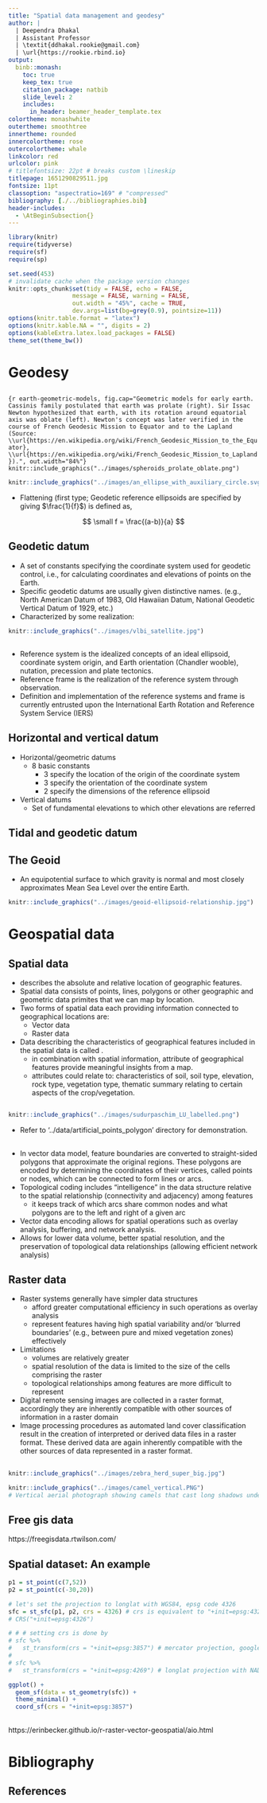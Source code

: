 ```yaml
---
title: "Spatial data management and geodesy"
author: |
  | Deependra Dhakal
  | Assistant Professor
  | \textit{ddhakal.rookie@gmail.com}
  | \url{https://rookie.rbind.io}
output: 
  binb::monash:
    toc: true
    keep_tex: true
    citation_package: natbib
    slide_level: 2
    includes:
      in_header: beamer_header_template.tex
colortheme: monashwhite
outertheme: smoothtree
innertheme: rounded
innercolortheme: rose
outercolortheme: whale
linkcolor: red
urlcolor: pink
# titlefontsize: 22pt # breaks custom \lineskip
titlepage: 1651290829511.jpg
fontsize: 11pt
classoption: "aspectratio=169" # "compressed"
bibliography: [./../bibliographies.bib]
header-includes: 
  - \AtBeginSubsection{}
---
```


```r
library(knitr)
require(tidyverse)
require(sf)
require(sp)

set.seed(453)
# invalidate cache when the package version changes
knitr::opts_chunk$set(tidy = FALSE, echo = FALSE, 
                  message = FALSE, warning = FALSE,
                  out.width = "45%", cache = TRUE, 
                  dev.args=list(bg=grey(0.9), pointsize=11))
options(knitr.table.format = "latex")
options(knitr.kable.NA = "", digits = 2)
options(kableExtra.latex.load_packages = FALSE)
theme_set(theme_bw())
```

# Geodesy

##

\bcolumns
\column{0.62\textwidth}

```{r earth-geometric-models, fig.cap="Geometric models for early earth. Cassinis family postulated that earth was prolate (right). Sir Issac Newton hypothesized that earth, with its rotation around equatorial axis was oblate (left). Newton's concept was later verified in the course of French Geodesic Mission to Equator and to the Lapland (Source: \\url{https://en.wikipedia.org/wiki/French_Geodesic_Mission_to_the_Equator}, \\url{https://en.wikipedia.org/wiki/French_Geodesic_Mission_to_Lapland}).", out.width="84%"}
knitr::include_graphics("../images/spheroids_prolate_oblate.png")
```

\column{0.35\textwidth}

```r
knitr::include_graphics("../images/an_ellipse_with_auxiliary_circle.svg.png")
```

\ecolumns

\footnotesize
- Flattening (first type; Geodetic reference ellipsoids are specified by giving $\frac{1}{f}$) is defined as,

$$
\small
f = \frac{(a-b)}{a}
$$

## Geodetic datum

\bcolumns
\column{0.7\textwidth}
\footnotesize
- A set of constants specifying the coordinate system used for geodetic control, i.e., for calculating coordinates and elevations of points on the Earth.
- Specific geodetic datums are usually given distinctive names. (e.g., North American Datum of 1983, Old Hawaiian Datum, National Geodetic Vertical Datum of 1929, etc.)
- Characterized by some realization:
  \begin{itemize}
  \scriptsize
  \item a set of passive and/or active physical monuments with published horizontal and/or vertical coordinates
  \end{itemize}

\column{0.3\textwidth}

```r
knitr::include_graphics("../images/vlbi_satellite.jpg")
```

\ecolumns

<!-- In practice the Reference Frame can be considered the same as a datum.  -->

<!-- VLBI is a geometric technique that measures the time difference between the arrival at two earth-based antennas of a radio wavefront emitted by a distant quasar. Using large numbers of time difference measurements from many quasars observed with a global network of antennas, VLBI determines the inertial reference frame defined by the quasars and simultaneously the precise positions of the antennas. The celestial reference frame is defined by VLBI. -->

<!-- (\footnotesize To learn more, refer to the Geospatial Users Group channel on youtube:  https://www.youtube.com/playlist?list=PLNO1Xb_Hjhu8lTkxBE7ixK8p4C5pTP8vP) -->

##

- Reference system is the idealized concepts of an ideal ellipsoid, coordinate system origin, and Earth orientation (Chandler wooble), nutation, precession and plate tectonics.
- Reference frame is the realization of the reference system through observation.
  \begin{itemize}
  \scriptsize
  \item GNSS (Global Navigation Satellite System)
  \item VLBI (Very Long Baseline Interferometry)
  \item SLR
  \end{itemize}
- Definition and implementation of the reference systems and frame is currently entrusted upon the International Earth Rotation and Reference System Service (IERS) 

## Horizontal and vertical datum

- Horizontal/geometric datums
  - 8 basic constants
    - 3 specify the location of the origin of the coordinate system
    - 3 specify the orientation of the coordinate system
    - 2 specify the dimensions of the reference ellipsoid
- Vertical datums
  - Set of fundamental elevations to which other elevations are referred

## Tidal and geodetic datum

\begin{description}
\item[Tidal] Defined by observation of tidal variations over some period of time (MSL, MLLW, MLW, MHW, MHHW, etc.)
\item[Geodetic] Either directly or loosely based on Mean Sea Level at one or more points at some epoch (NGVD 29, NAVD 88, IGLD85, etc.)
\end{description}

## The Geoid

- An equipotential surface to which gravity is normal and most closely approximates Mean Sea Level over the entire Earth.

```r
knitr::include_graphics("../images/geoid-ellipsoid-relationship.jpg")
```

# Geospatial data

## Spatial data

- \alert{Spatial data} describes the absolute and relative location of geographic features.
- Spatial data consists of points, lines, polygons or other geographic and geometric data primites that we can map by location.
- Two forms of spatial data each providing information connected to geographical locations are:
  - Vector data
  - Raster data
- Data describing the characteristics of geographical features included in the spatial data is called \alert{attribute data}.
  - in combination with spatial information, attribute of geographical features provide meaningful insights from a map.
  - attributes could relate to: characteristics of soil, soil type, elevation, rock type, vegetation type, thematic summary relating to certain aspects of the crop/vegetation. 

##

```r
knitr::include_graphics("../images/sudurpaschim_LU_labelled.png")
```

\footnotesize
- Refer to '../data/artificial_points_polygon' directory for demonstration.

##

- In vector data model, feature boundaries are converted to straight-sided polygons that approximate the original regions. These polygons are encoded by determining the coordinates of their vertices, called points or nodes, which can be connected to form lines or arcs.
- Topological coding includes "intelligence" in the data structure relative to the
spatial relationship (connectivity and adjacency) among features
  - it keeps track of which arcs share common nodes and what polygons are to the left and right of a given arc
- Vector data encoding allows for spatial operations such as overlay analysis, buffering, and network analysis.
- Allows for lower data volume, better spatial resolution, and the preservation of topological data relationships (allowing efficient network analysis)

## Raster data

- Raster systems generally have simpler data structures
  - afford greater computational efficiency in such operations as overlay analysis
  - represent features having high spatial variability and/or 'blurred boundaries' (e.g., between pure and mixed vegetation zones) effectively
- Limitations
  - volumes are relatively greater
  - spatial resolution of the data is limited to the size of the cells comprising the raster
  - topological relationships among features are more difficult to represent
- Digital remote sensing images are collected in a raster format, accordingly they are inherently compatible with other sources of information in a raster domain
- Image processing procedures as automated land cover classification result in the creation of interpreted or derived data files in a raster format. These derived data are again inherently compatible with the other sources of data represented in a raster format.

##

\bcolumns
\column{0.6\textwidth}

```r
knitr::include_graphics("../images/zebra_herd_super_big.jpg")
```

\column{0.4\textwidth}

```r
knitr::include_graphics("../images/camel_vertical.PNG")
# Vertical aerial photograph showing camels that cast long shadows under a low sun angle in Saudi Arabia. Black-and-white rendition of color original.
```

\ecolumns

## Free gis data

https://freegisdata.rtwilson.com/

## Spatial dataset: An example

```r
p1 = st_point(c(7,52))
p2 = st_point(c(-30,20))

# let's set the projection to longlat with WGS84, epsg code 4326
sfc = st_sfc(p1, p2, crs = 4326) # crs is equivalent to "+init=epsg:4326 +proj=longlat +ellps=WGS84 +datum=WGS84 +no_defs+towgs84=0,0,0"; this information is obtained with
# CRS("+init=epsg:4326")

# # # setting crs is done by
# sfc %>% 
#   st_transform(crs = "+init=epsg:3857") # mercator projection, google maps/osm maps tiles
# 
# sfc %>% 
#   st_transform(crs = "+init=epsg:4269") # longlat projection with NAD83

ggplot() +
  geom_sf(data = st_geometry(sfc)) +
  theme_minimal() +
  coord_sf(crs = "+init=epsg:3857")
```

##

https://erinbecker.github.io/r-raster-vector-geospatial/aio.html

# Bibliography

## References
